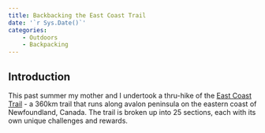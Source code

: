 ```yaml
---
title: Backbacking the East Coast Trail
date: '`r Sys.Date()`'
categories:
    - Outdoors
    - Backpacking
---
```



## Introduction

This past summer my mother and I undertook a thru-hike of the [East Coast Trail](https://eastcoasttrail.com/) - a 360km trail that runs along avalon peninsula on the eastern coast of Newfoundland, Canada. The trail is broken up into 25 sections, each with its own unique challenges and rewards. 


